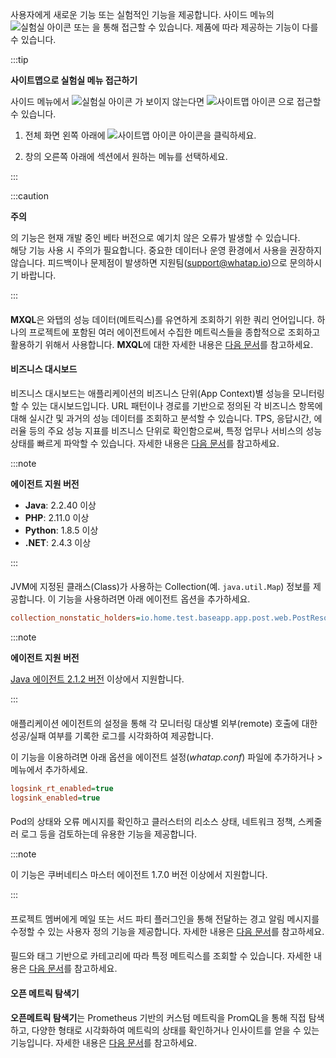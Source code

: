 사용자에게 새로운 기능 또는 실험적인 기능을 제공합니다. 사이드 메뉴의 ![실험실 아이콘](/img/ic-laboratory.svg) <Cmdname sid="side_lab" className="uitext" /> 또는 <Cmdname sid="sitemap" className="uitext" />을 통해 접근할 수 있습니다. 제품에 따라 제공하는 기능이 다를 수 있습니다.

:::tip

**사이트맵으로 실험실 메뉴 접근하기**

사이드 메뉴에서 ![실험실 아이콘](/img/ic-laboratory.svg) <Cmdname sid="side_lab" className="uitext" />가 보이지 않는다면 ![사이트맵 아이콘](/img/ic-sitemap.svg) <Cmdname sid="sitemap" className="uitext" />으로 접근할 수 있습니다.

1. 전체 화면 왼쪽 아래에 ![사이트맵 아이콘](/img/ic-sitemap.svg) <Cmdname sid="sitemap" className="uitext" /> 아이콘을 클릭하세요. 

2. <Cmdname sid="sitemap" className="uitext" /> 창의 오른쪽 아래에 <Cmdname sid="side_lab" className="uitext" /> 섹션에서 원하는 메뉴를 선택하세요.

:::

:::caution

**주의**

<Cmdname sid="side_lab" className="uitext" />의 기능은 현재 개발 중인 베타 버전으로 예기치 않은 오류가 발생할 수 있습니다.  
해당 기능 사용 시 주의가 필요합니다. 중요한 데이터나 운영 환경에서 사용을 권장하지 않습니다. 피드백이나 문제점이 발생하면 지원팀([support@whatap.io](mailto:support@whatap.io))으로 문의하시기 바랍니다.

:::

<Xclude product="npm">

#### <Cmdname sid="side_tagFlex" className="uitext" />

  **MXQL**은 와탭의 성능 데이터(메트릭스)를 유연하게 조회하기 위한 쿼리 언어입니다. 하나의 프로젝트에 포함된 여러 에이전트에서 수집한 메트릭스들을 종합적으로 조회하고 활용하기 위해서 사용합니다. **MXQL**에 대한 자세한 내용은 [다음 문서](../mxql/mxql-overview)를 참고하세요.

</Xclude>

<InDoc product="java,php,python,dotnet">

#### 비즈니스 대시보드

비즈니스 대시보드는 애플리케이션의 비즈니스 단위(App Context)별 성능을 모니터링할 수 있는 대시보드입니다.
URL 패턴이나 경로를 기반으로 정의된 각 비즈니스 항목에 대해 실시간 및 과거의 성능 데이터를 조회하고 분석할 수 있습니다.
TPS, 응답시간, 에러율 등의 주요 성능 지표를 비즈니스 단위로 확인함으로써, 특정 업무나 서비스의 성능 상태를 빠르게 파악할 수 있습니다.
자세한 내용은 [다음 문서](dashboard-business)를 참고하세요.

  :::note

  **에이전트 지원 버전**

- **Java**: 2.2.40 이상
- **PHP**: 2.11.0 이상
- **Python**: 1.8.5 이상
- **.NET**: 2.4.3 이상

:::

</InDoc>

<InDoc product="java">

#### <Cmdname sid="side_collectionMap" className="uitext" />

  JVM에 지정된 클래스(Class)가 사용하는 Collection(예. `java.util.Map`) 정보를 제공합니다. 이 기능을 사용하려면 아래 에이전트 옵션을 추가하세요.

  ```ini title="whatap.conf"
  collection_nonstatic_holders=io.home.test.baseapp.app.post.web.PostResource
  ```

  :::note

  **에이전트 지원 버전**

  [Java 에이전트 2.1.2 버전](../release-notes/java/java-2_1_2#collectionmonitor) 이상에서 지원합니다.

  :::

</InDoc>

<InDoc product="java">

#### <Cmdname sid="side_remoteAccessStatus" className="uitext" />

  애플리케이션 에이전트의 설정을 통해 각 모니터링 대상별 외부(remote) 호출에 대한 성공/실패 여부를 기록한 로그를 시각화하여 제공합니다.

  이 기능을 이용하려면 아래 옵션을 에이전트 설정(*whatap.conf*) 파일에 추가하거나 <Cmdname sid="side_management" className="uitext" /> &gt; <Cmdname sid="side_agentSetting" className="uitext" /> 메뉴에서 추가하세요.

  ```ini title="whatap.conf"
  logsink_rt_enabled=true
  logsink_enabled=true
  ```

</InDoc>

<InDoc product="kubernetes">

#### <Cmdname sid="side_pendingPod" className="uitext" />

  Pod의 상태와 오류 메시지를 확인하고 클러스터의 리소스 상태, 네트워크 정책, 스케줄러 로그 등을 검토하는데 유용한 기능을 제공합니다.

  :::note

  이 기능은 쿠버네티스 마스터 에이전트 1.7.0 버전 이상에서 지원합니다.

  :::

</InDoc>

<InDoc product="java,php,python,golang,dotnet,nodejs,server,kubernetes">

#### <Cmdname sid="side_alertTemplate" className="uitext" />

  프로젝트 멤버에게 메일 또는 서드 파티 플러그인을 통해 전달하는 경고 알림 메시지를 수정할 수 있는 사용자 정의 기능을 제공합니다. 자세한 내용은 [다음 문서](set-notification-message)를 참고하세요.

</InDoc>

<InDoc product="browser,npm">

#### <Cmdname sid="side_metricsSearch" className="uitext" />

  필드와 태그 기반으로 카테고리에 따라 특정 메트릭스를 조회할 수 있습니다. 자세한 내용은 [다음 문서](metrics-search)를 참고하세요.

</InDoc>

<InDoc product="oracle">

#### 오픈 메트릭 탐색기 

**오픈메트릭 탐색기**는 Prometheus 기반의 커스텀 메트릭을 PromQL을 통해 직접 탐색하고, 다양한 형태로 시각화하여 메트릭의 상태를 확인하거나 인사이트를 얻을 수 있는 기능입니다. 자세한 내용은 [다음 문서](openmetrics_explorer)를 참고하세요.

</InDoc>
